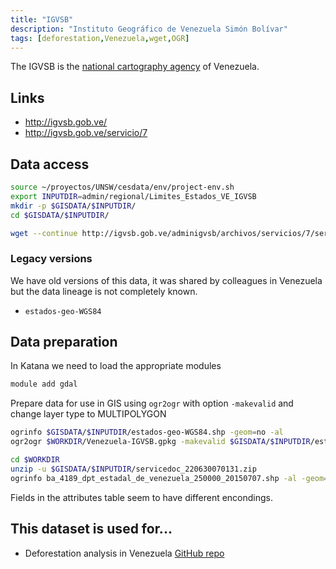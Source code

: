 ```yaml
---
title: "IGVSB"
description: "Instituto Geográfico de Venezuela Simón Bolívar"
tags: [deforestation,Venezuela,wget,OGR]
---
```


The IGVSB is the [national cartography agency](https://es.wikipedia.org/wiki/Instituto_Geogr%C3%A1fico_de_Venezuela_Sim%C3%B3n_Bol%C3%ADvar) of Venezuela.  

## Links
- http://igvsb.gob.ve/
- http://igvsb.gob.ve/servicio/7

## Data access 
```sh
source ~/proyectos/UNSW/cesdata/env/project-env.sh
export INPUTDIR=admin/regional/Limites_Estados_VE_IGVSB
mkdir -p $GISDATA/$INPUTDIR/
cd $GISDATA/$INPUTDIR/

wget --continue http://igvsb.gob.ve/adminigvsb/archivos/servicios/7/servicedoc_220630070131.zip
```

### Legacy versions

We have old versions of this data, it was shared by colleagues in Venezuela but the data lineage is not completely known. 

- `estados-geo-WGS84`

## Data preparation

In Katana we need to load the appropriate modules

```sh title="Load modules for Katana"
module add gdal
```

Prepare data for use in GIS using `ogr2ogr` with option `-makevalid` and change layer type to MULTIPOLYGON
```sh
ogrinfo $GISDATA/$INPUTDIR/estados-geo-WGS84.shp -geom=no -al
ogr2ogr $WORKDIR/Venezuela-IGVSB.gpkg -makevalid $GISDATA/$INPUTDIR/estados-geo-WGS84.shp -nlt MULTIPOLYGON
```

```sh
cd $WORKDIR
unzip -u $GISDATA/$INPUTDIR/servicedoc_220630070131.zip
ogrinfo ba_4189_dpt_estadal_de_venezuela_250000_20150707.shp -al -geom=no
```

Fields in the attributes table seem to have different encondings.



## This dataset is used for...

- Deforestation analysis in Venezuela [GitHub repo](https://github.com/NeoMapas/datos-deforestacion-venezuela)